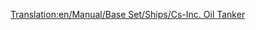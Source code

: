 [[Translation:en/Manual/Base Set/Ships/Cs-Inc. Oil Tanker]]
{{en/Manual/Base Set/Ships/Ships|Cost=£33,511 ($67.022)
|Speed=40 kph (25 mph)
|Annual=£2,050 ($4.100)
|Designed=1968
|Lifespan=30
|Capacity=350,000 Liters of Oil
|Description=The Cs-Inc. Oil Tanker is a large oil tanker. It holds a lot more than it's predecessor, and has a higher speed.
|Real-life=Fictional.
}}